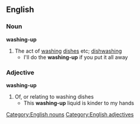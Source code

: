 ==English==
===Noun===
'''washing-up'''
#The act of [[washing]] [[dishes]] etc; [[dishwashing]]
#* I'll do the '''washing-up''' if you put it all away

===Adjective===
'''washing-up'''
#Of, or relating to washing dishes
#* This '''washing-up''' liquid is kinder to my hands
[[Category:English nouns]]
[[Category:English adjectives]]